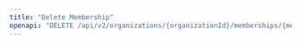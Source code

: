 ---
title: "Delete Membership"
openapi: "DELETE /api/v2/organizations/{organizationId}/memberships/{membershipId}"
---
